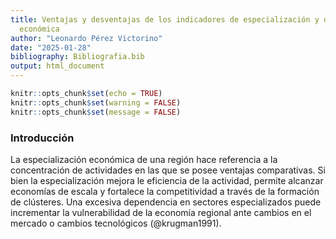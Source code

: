 ```yaml
---
title: Ventajas y desventajas de los indicadores de especialización y diversificación
  económica
author: "Leonardo Pérez Victorino"
date: "2025-01-28"
bibliography: Bibliografia.bib
output: html_document
---
```


```r
knitr::opts_chunk$set(echo = TRUE)
knitr::opts_chunk$set(warning = FALSE)
knitr::opts_chunk$set(message = FALSE)
```

### **Introducción**


La especialización económica de una región hace referencia a la concentración de actividades en las que se posee ventajas comparativas. Si bien la especialización mejora le eficiencia de la actividad, permite alcanzar economías de escala y fortalece la competitividad a través de la formación de clústeres. Una excesiva dependencia en sectores especializados puede incrementar la vulnerabilidad de la economía regional ante cambios en el mercado o cambios tecnológicos (@krugman1991).